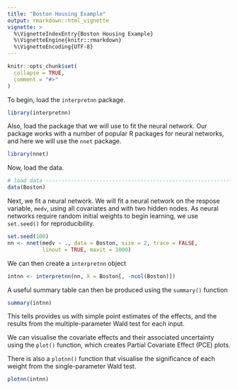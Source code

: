 ```yaml
---
title: "Boston Housing Example"
output: rmarkdown::html_vignette
vignette: >
  %\VignetteIndexEntry{Boston Housing Example}
  %\VignetteEngine{knitr::rmarkdown}
  %\VignetteEncoding{UTF-8}
---
```


```r
knitr::opts_chunk$set(
  collapse = TRUE,
  comment = "#>"
)
```

To begin, load the `interpretnn` package.

```r
library(interpretnn)
```

Also, load the package that we will use to fit the neural network.
Our package works with a number of popular R packages for neural networks, and
here we will use the `nnet` package.


```r
library(nnet)
```

Now, load the data.

```r
# load data ---------------------------------------------------------------
data(Boston)
```


Next, we fit a neural network.
We will fit a neural network on the respose variable, `medv`, using all covariates and with two hidden nodes. 
As neural networks require random initial weights to begin learning, we use
`set.seed()` for reproducibility.

```r
set.seed(100)
nn <- nnet(medv ~ ., data = Boston, size = 2, trace = FALSE,
           linout = TRUE, maxit = 1000)
```

We can then create a `interpretnn` object

```r
intnn <- interpretnn(nn, X = Boston[, -ncol(Boston)]) 
```

A useful summary table can then be produced using the `summary()` function

```r
summary(intnn)
```

This tells provides us with simple point estimates of the effects, and
the results from the multiple-parameter Wald test for each input.

We can visualise the covariate effects and their associated uncertainty using
the `plot()` function, which creates Partial Covariate Effect (PCE) plots.

<!-- ```{r, cache = TRUE} -->
<!-- plot(intnn, conf_int = TRUE) -->
<!-- ``` -->

There is also a `plotnn()` function that visualise the significance of each weight
from the single-parameter Wald test.


```r
plotnn(intnn)
```

